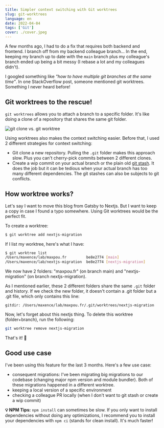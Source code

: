 ```yaml
---
title: Simpler context switching with Git worktrees
slug: git-worktrees
language: en
date: 2022-04-04
tags: ['Git']
cover: ./cover.jpeg
---
```


A few months ago, I had to do a fix that requires both backend and frontend. I branch off from my
backend colleague branch... In the end, keeping my branch up to date with the `main` branch plus my
colleague's branch ended up being a bit messy (I rebase a lot and my colleagues didn't).

I googled something like _"how to have multiple git branches at the same time"_. In one
StackOverflow post, someone mentioned git worktrees. Something I never heard before!

## Git worktrees to the rescue!

`git worktrees` allows you to attach a branch to a specific folder. It's like doing a clone of a
repository that shares the same git folder.

![git clone vs. git worktree](./clone-vs-worktree.png)

Using worktrees also makes the context switching easier. Before that, I used 2 different strategies
for context switching:

- Git clone a new repository. Pulling the `.git` folder makes this approach slow. Plus you can't
  cherry-pick commits between 2 different clones.
- Create a wip commit on your actual branch or the plain old [git stash](/git-cheat-sheet#stash). It
  does the job but it can be tedious when your actual branch has too many different dependencies.
  The git stashes can also be subjects to git conflicts.

## How worktree works?

Let's say I want to move this blog from Gatsby to Nextjs. But I want to keep a copy in case I found
a typo somewhere. Using Git worktrees would be the perfect fit.

To create a worktree:

```bash
$ git worktree add nextjs-migration
```

If I list my worktree, here's what I have:

```bash
$ git worktree list
/Users/maxence/lab/maxpou.fr         be8e2774 [main]
/Users/maxence/lab/nextjs-migration  be8e2774 [nextjs-migration]
```

We now have 2 folders: "maxpou.fr" (on branch main) and "nextjs-migration" (on branch
nextjs-migration).

As I mentioned earlier, these 2 different folders share the same `.git` folder and history. If we
check the new folder, it doesn't contain a .git folder but a .git file, which only contains this
line:

```
gitdir: /Users/maxence/lab/maxpou.fr/.git/worktrees/nextjs-migration
```

Now, let's forget about this nextjs thing. To delete this worktree (folder+branch), run the
following:

```bash
git worktree remove nextjs-migration
```

That's it! 🥳

## Good use case

I've been using this feature for the last 3 months. Here's a few use case:

- consequent migrations: I've been migrating big migrations to our codebase (changing major npm
  version and module bundler). Both of these migrations happened in a different worktree.
- keeping a local version of a specific environment
- checking a colleague PR locally (when I don't want to git stash or create a wip commit)

**💡 NPM Tips:** `npm install` can sometimes be slow. If you only want to install dependencies
without doing any optimizations, I recommend you to install your dependencies with `npm ci` (stands
for clean install). It's much faster!
